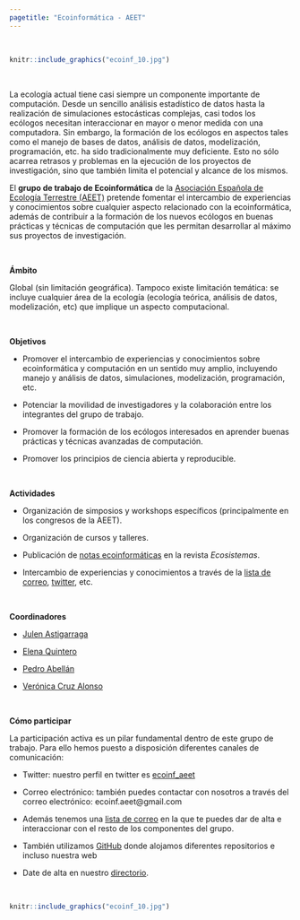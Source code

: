 ```yaml
---
pagetitle: "Ecoinformática - AEET"
---
```


<br>

```r
knitr::include_graphics("ecoinf_10.jpg")
```

<br>

La ecología actual tiene casi siempre un componente importante de computación. Desde un sencillo análisis estadístico de datos hasta la realización de simulaciones estocásticas complejas, casi todos los ecólogos necesitan interaccionar en mayor o menor medida con una computadora. Sin embargo, la formación de los ecólogos en aspectos tales como el manejo de bases de datos, análisis de datos, modelización, programación, etc. ha sido tradicionalmente muy deficiente. Esto no sólo acarrea retrasos y problemas en la ejecución de los proyectos de investigación, sino que también limita el potencial y alcance de los mismos.
 
El **grupo de trabajo de Ecoinformática** de la [Asociación Española de Ecología Terrestre (AEET)](www.aeet.org) pretende fomentar el intercambio de experiencias y conocimientos sobre cualquier aspecto relacionado con la ecoinformática, además de contribuir a la formación de los nuevos ecólogos en buenas prácticas y técnicas de computación que les permitan desarrollar al máximo sus proyectos de investigación.

<br>
 
**Ámbito**

Global (sin limitación geográfica). Tampoco existe limitación temática: se incluye cualquier área de la ecología (ecología teórica, análisis de datos, modelización, etc) que implique un aspecto computacional.

<br>

**Objetivos**

- Promover el intercambio de experiencias y conocimientos sobre ecoinformática y computación en un sentido muy amplio, incluyendo manejo y análisis de datos, simulaciones, modelización, programación, etc.

- Potenciar la movilidad de investigadores y la colaboración entre los integrantes del grupo de trabajo.

- Promover la formación de los ecólogos interesados en aprender buenas prácticas y técnicas avanzadas de computación.

- Promover los principios de ciencia abierta y reproducible. 

<br>

**Actividades**

- Organización de simposios y workshops específicos (principalmente en los congresos de la AEET).

- Organización de cursos y talleres.

- Publicación de [notas ecoinformáticas](notas-ecoinformaticas.html) en la revista *Ecosistemas*.

- Intercambio de experiencias y conocimientos a través de la [lista de correo](https://groups.google.com/forum/#!forum/ecoinformatica_aeet), [twitter](https://twitter.com/ecoinf_aeet), etc.

<br>

**Coordinadores**

- [Julen Astigarraga](https://twitter.com/j_astigarraga)

- [Elena Quintero](https://twitter.com/elequinter)

- [Pedro Abellán](https://pedroabellan.wordpress.com/) 

- [Verónica Cruz Alonso](https://twitter.com/veruitter) 


<br>

**Cómo participar**

La participación activa es un pilar fundamental dentro de este grupo de trabajo. Para ello hemos puesto a disposición diferentes canales de comunicación:

- Twitter: nuestro perfil en twitter es [ecoinf_aeet](https://twitter.com/ecoinf_aeet)

- Correo electrónico: también puedes contactar con nosotros a través del correo electrónico: ecoinf.aeet@gmail.com

- Además tenemos una [lista de correo](https://groups.google.com/forum/#!forum/ecoinformatica_aeet) en la que te puedes dar de alta e interaccionar con el resto de los componentes del grupo. 

- También utilizamos [GitHub](https://github.com/ecoinfaeet) donde alojamos diferentes repositorios e incluso nuestra web

- Date de alta en nuestro [directorio](miembros.html). 


<br>

```r
knitr::include_graphics("ecoinf_10.jpg")
```
